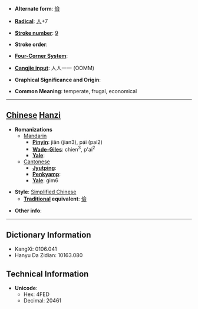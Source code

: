 * '''Alternate form''': [[儉]]

* '''[[Wiktionary:Chinese radical index| Radical]]''': [[Wiktionary:Chinese radical index 人|人]]+7

* '''[[Wiktionary:Chinese total strokes index|Stroke number]]''': [[Wiktionary:Chinese total strokes index 9|9]]

* '''Stroke order''': 

* '''[[Wiktionary:Chinese four corner index|Four-Corner System]]''': 

* '''[[Wiktionary:Chinese Cangjie index|Cangjie input]]''': 人人一一 (OOMM)

* '''Graphical Significance and Origin''': 

* '''Common Meaning''': temperate, frugal, economical

----

== [[Chinese]] [[Hanzi]] ==

* '''Romanizations'''
** [[Mandarin]]
*** '''[[Pinyin]]''': jiǎn (jian3), pái (pai2)
*** '''[[Wade-Giles]]''': chien<sup>3</sup>, p'ai<sup>2</sup>
*** '''[[Yale]]''': 
**[[Cantonese]]
***'''[[Jyutping]]''':
***'''[[Penkyamp]]''': 
***'''[[Yale]]''': gim6

* '''Style''': [[Simplified Chinese]] 
** '''[[Traditional Chinese|Traditional]] equivalent''': [[儉]]

* '''Other info''': 

----

== Dictionary Information ==

* KangXi: 0106.041
* Hanyu Da Zidian: 10163.080

== Technical Information ==

* '''Unicode''':
** Hex: 4FED
** Decimal: 20461
